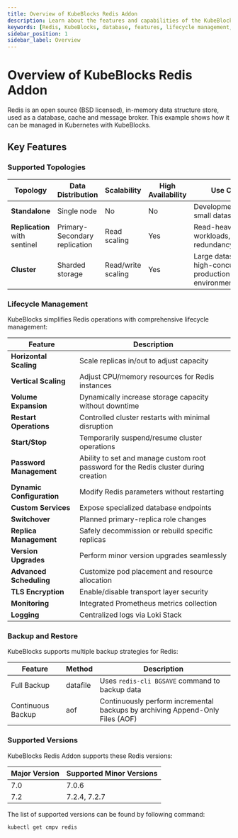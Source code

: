 ```yaml
---
title: Overview of KubeBlocks Redis Addon
description: Learn about the features and capabilities of the KubeBlocks Redis addon, including deployment topologies, lifecycle management, backup and restore, and supported versions.
keywords: [Redis, KubeBlocks, database, features, lifecycle management, backup, restore]
sidebar_position: 1
sidebar_label: Overview
---
```


# Overview of KubeBlocks Redis Addon

Redis is an open source (BSD licensed), in-memory data structure store, used as a database, cache and message broker. This example shows how it can be managed in Kubernetes with KubeBlocks.


## Key Features

### Supported Topologies

| Topology      | Data Distribution | Scalability | High Availability | Use Cases                     |
|---------------|-------------------|-------------|--------------------|-------------------------------|
| **Standalone**| Single node       | No          | No                 | Development/testing, small datasets |
| **Replication** with sentinel     | Primary-Secondary replication | Read scaling | Yes | Read-heavy workloads, data redundancy needed |
| **Cluster**   | Sharded storage   | Read/write scaling | Yes | Large datasets, high-concurrency production environments |

### Lifecycle Management

KubeBlocks simplifies Redis operations with comprehensive lifecycle management:

| Feature                      | Description                                                                 |
|------------------------------|-----------------------------------------------------------------------------|
| **Horizontal Scaling**       | Scale replicas in/out to adjust capacity                                   |
| **Vertical Scaling**         | Adjust CPU/memory resources for Redis instances                       |
| **Volume Expansion**         | Dynamically increase storage capacity without downtime                     |
| **Restart Operations**       | Controlled cluster restarts with minimal disruption                        |
| **Start/Stop**               | Temporarily suspend/resume cluster operations                              |
| **Password Management**      | Ability to set and manage custom root password for the Redis cluster during creation |
| **Dynamic Configuration**    | Modify Redis parameters without restarting                            |
| **Custom Services**          | Expose specialized database endpoints                                      |
| **Switchover**               | Planned primary-replica role changes                                       |
| **Replica Management**       | Safely decommission or rebuild specific replicas                          |
| **Version Upgrades**         | Perform minor version upgrades seamlessly                                  |
| **Advanced Scheduling**      | Customize pod placement and resource allocation                           |
| **TLS Encryption**           | Enable/disable transport layer security                                   |
| **Monitoring**               | Integrated Prometheus metrics collection                                  |
| **Logging**                  | Centralized logs via Loki Stack                                           |


### Backup and Restore

KubeBlocks supports multiple backup strategies for Redis:

| Feature           | Method          | Description |
|-------------|--------|------------|
| Full Backup | datafile  | Uses `redis-cli BGSAVE` command to backup data |
| Continuous Backup | aof | Continuously perform incremental backups by archiving Append-Only Files (AOF) |

### Supported Versions

KubeBlocks Redis Addon supports these Redis versions:

| Major Version | Supported Minor Versions       |
|---------------|--------------------------------|
| 7.0           | 7.0.6 |
| 7.2           | 7.2.4, 7.2.7 |

The list of supported versions can be found by following command:
```bash
kubectl get cmpv redis
```
